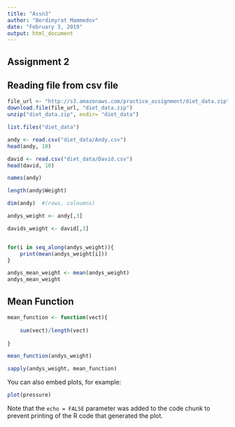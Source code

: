 ```yaml
---
title: "Assn3"
author: "Berdimyrat Mammedov"
date: "February 3, 2019"
output: html_document
---
```



## Assignment 2




## Reading file from csv file


```r
file_url <- "http://s3.amazonaws.com/practice_assignment/diet_data.zip"
download.file(file_url, "diet_data.zip")
unzip("diet_data.zip", exdir= "diet_data")

```


```r

list.files("diet_data")

```

```r

andy <- read.csv("diet_data/Andy.csv")
head(andy, 10)

david <- read.csv("diet_data/David.csv")
head(david, 10)

```



```r
names(andy) 

length(andy$Weight)

dim(andy)  #(rows, coloumns)

andys_weight <- andy[,3]

davids_weight <- david[,3]



```
```r


for(i in seq_along(andys_weight)){
    print(mean(andys_weight[i]))
}

andys_mean_weight <- mean(andys_weight)
andys_mean_weight


```
## Mean Function 

```r

mean_function <- function(vect){
    
    sum(vect)/length(vect)
    
}

mean_function(andys_weight)

```


```r
sapply(andys_weight, mean_function)

```



You can also embed plots, for example:

```r
plot(pressure)
```

Note that the `echo = FALSE` parameter was added to the code chunk to prevent printing of the R code that generated the plot.

